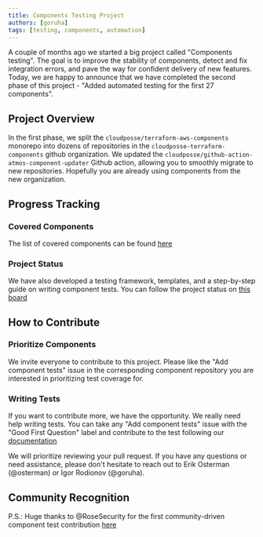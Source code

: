 ```yaml
---
title: Components Testing Project
authors: [goruha]
tags: [testing, components, automation]
---
```



<Intro>
A couple of months ago we started a big project called "Components testing". The goal is to improve the stability of components, detect and fix integration errors, and pave the way for confident delivery of new features. Today, we are happy to announce that we have completed the second phase of this project - "Added automated testing for the first 27 components".
</Intro>

## Project Overview

In the first phase, we split the `cloudposse/terraform-aws-components` monorepo into dozens of repositories in the `cloudposse-terraform-components` github organization. We updated the `cloudposse/github-action-atmos-component-updater` Github action, allowing you to smoothly migrate to new repositories. Hopefully you are already using components from the new organization.

## Progress Tracking

### Covered Components
The list of covered components can be found [here](https://github.com/orgs/cloudposse-terraform-components/projects/1/views/3)

### Project Status
We have also developed a testing framework, templates, and a step-by-step guide on writing component tests. You can follow the project status on [this board](https://github.com/orgs/cloudposse-terraform-components/projects/1/views/1)

## How to Contribute

### Prioritize Components
We invite everyone to contribute to this project. Please like the "Add component tests" issue in the corresponding component repository you are interested in prioritizing test coverage for.

### Writing Tests
If you want to contribute more, we have the opportunity. We really need help writing tests. You can take any "Add component tests" issue with the "Good First Question" label and contribute to the test following our [documentation](https://docs.cloudposse.com/community/contribute/component-testing/)

We will prioritize reviewing your pull request. If you have any questions or need assistance, please don't hesitate to reach out to Erik Osterman (@osterman) or Igor Rodionov (@goruha).

## Community Recognition

P.S.: Huge thanks to @RoseSecurity for the first community-driven component test contribution [here](https://github.com/cloudposse-terraform-components/aws-vpc/pull/25) 